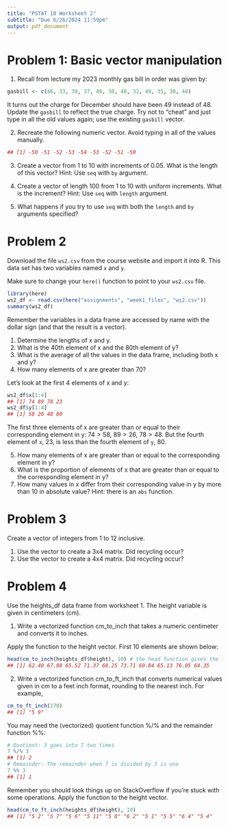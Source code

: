 ```yaml
---
title: "PSTAT 10 Worksheet 2"
subtitle: "Due 6/26/2024 11:59pm"
output: pdf_document
---
```


# Problem 1: Basic vector manipulation

1. Recall from lecture my 2023 monthly gas bill in order was given by:

```r
gasbill <- c(46, 33, 39, 37, 46, 30, 48, 32, 49, 35, 30, 48)
```

It turns out the charge for December should have been 49 instead of 48. Update 
the ```gasbill``` to reflect the true charge. Try not to “cheat” and just type 
in all the old values again; use the existing ```gasbill``` vector.

2. Recreate the following numeric vector. Avoid typing in all of the values manually.

```r
## [1] -50 -51 -52 -53 -54 -53 -52 -51 -50
```

3. Create a vector from 1 to 10 with increments of 0.05. What is the length of this vector? Hint: Use `seq` with `by` argument.

4. Create a vector of length 100 from 1 to 10 with uniform increments. What is the increment? Hint: Use `seq` with `length` argument.

5. What happens if you try to use `seq` with both the `length` and `by` arguments specified?

# Problem 2

Download the file `ws2.csv` from the course website and import it into R. This data set has two variables named `x` and `y`.

Make sure to change your `here()` function to point to your `ws2.csv` file.

```r
library(here)
ws2_df <- read.csv(here("assignments", "week1_files", "ws2.csv"))
summary(ws2_df)
```

Remember the variables in a data frame are accessed by name with the dollar sign (and that the result is a vector).

1. Determine the lengths of x and y.
2. What is the 40th element of x and the 80th element of y?
3. What is the average of all the values in the data frame, including both x and y?
4. How many elements of x are greater than 70?

Let’s look at the first 4 elements of x and y:

```r
ws2_df$x[1:4]
## [1] 74 89 78 23
ws2_df$y[1:4]
## [1] 58 26 48 80
```

The first three elements of x are greater than or equal to their corresponding 
element in y: $74 > 58$, $89 > 26$, $78 > 48$. But the fourth element of `x`, 
23, is less than the fourth element of `y`, 80.

5. How many elements of x are greater than or equal to the corresponding element in y?
6. What is the proportion of elements of x that are greater than or equal to the corresponding element in
y?
7. How many values in x differ from their corresponding value in y by more than 10 in absolute value?
Hint: there is an `abs` function.

# Problem 3

Create a vector of integers from 1 to 12 inclusive.

1. Use the vector to create a 3x4 matrix. Did recycling occur?
2. Use the vector to create a 4x4 matrix. Did recycling occur?

# Problem 4

Use the heights_df data frame from worksheet 1. The height variable is given in centimeters (cm).

1. Write a vectorized function cm_to_inch that takes a numeric centimeter and converts it to inches.

Apply the function to the height vector. First 10 elements are shown below:

```r
head(cm_to_inch(heights_df$height), 10) # the head function gives the first elements
## [1] 62.40 67.08 65.52 71.37 68.25 73.71 60.84 65.13 76.05 64.35
```

2. Write a vectorized function cm_to_ft_inch that converts numerical values given in cm to a feet inch format, rounding to the nearest inch.
For example,

```r
cm_to_ft_inch(178)
## [1] "5 9"
```

You may need the (vectorized) quotient function %/% and the remainder function %%:

```r
# Quotient: 3 goes into 7 two times
7 %/% 3
## [1] 2
# Remainder: The remainder when 7 is divided by 3 is one
7 %% 3
## [1] 1
```

Remember you should look things up on StackOverflow if you’re stuck with some operations.
Apply the function to the height vector.

```r
head(cm_to_ft_inch(heights_df$height), 10)
## [1] "5 2" "5 7" "5 6" "5 11" "5 8" "6 2" "5 1" "5 5" "6 4" "5 4"
```